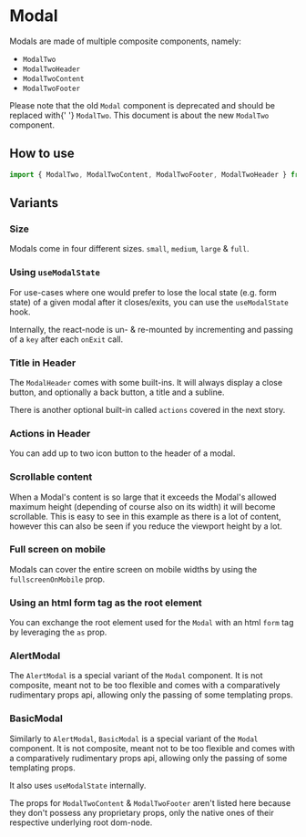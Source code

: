 

# Modal

Modals are made of multiple composite components, namely:

-   `ModalTwo`
-   `ModalTwoHeader`
-   `ModalTwoContent`
-   `ModalTwoFooter`

<Alert>
    Please note that the old <code>Modal</code> component is deprecated and should be replaced with{' '}
    <code>ModalTwo</code>. This document is about the new <code>ModalTwo</code> component.
</Alert>

## How to use

```javascript
import { ModalTwo, ModalTwoContent, ModalTwoFooter, ModalTwoHeader } from '@proton/components';
```

<Canvas withSource="open">
    <Story id="components-modal--example" />
</Canvas>

## Variants

### Size

Modals come in four different sizes. `small`, `medium`, `large` & `full`.

<Canvas>
    <Story id="components-modal--primary" />
</Canvas>

### Using `useModalState`

For use-cases where one would prefer to lose the local state (e.g. form state) of a given modal after it closes/exits, you can use the `useModalState` hook.

Internally, the react-node is un- & re-mounted by incrementing and passing of a `key` after each `onExit` call.

<Canvas>
    <Story id="components-modal--using-use-modal-state" />
</Canvas>

### Title in Header

The `ModalHeader` comes with some built-ins. It will always display a close button, and optionally a back button, a title and a subline.

There is another optional built-in called `actions` covered in the next story.

<Canvas>
    <Story id="components-modal--header" />
</Canvas>

### Actions in Header

You can add up to two icon button to the header of a modal.

<Canvas>
    <Story id="components-modal--header-actions" />
</Canvas>

### Scrollable content

When a Modal's content is so large that it exceeds the Modal's allowed maximum height (depending of course also on its width) it will become scrollable. This is easy to see in this example as there is a lot of content, however this can also be seen if you reduce the viewport height by a lot.

<Canvas>
    <Story id="components-modal--a-lot-of-content" />
</Canvas>

### Full screen on mobile

Modals can cover the entire screen on mobile widths by using the `fullscreenOnMobile` prop.

<Canvas>
    <Story id="components-modal--fullscreen-on-mobile" />
</Canvas>

### Using an html form tag as the root element

You can exchange the root element used for the `Modal` with an html `form` tag by leveraging the `as` prop.

<Canvas>
    <Story id="components-modal--with-form-root" />
</Canvas>

### AlertModal

The `AlertModal` is a special variant of the `Modal` component. It is not composite, meant not to be too flexible and comes with a comparatively rudimentary props api, allowing only the passing of some templating props.

<Canvas>
    <Story id="components-modal--alert" />
</Canvas>

<Canvas>
    <Story id="components-modal--alert-with-only-one-button" />
</Canvas>

### BasicModal

Similarly to `AlertModal`, `BasicModal` is a special variant of the `Modal` component. It is not composite, meant not to be too flexible and comes with a comparatively rudimentary props api, allowing only the passing of some templating props.

It also uses `useModalState` internally.

<Canvas>
    <Story id="components-modal--basic" />
</Canvas>

The props for `ModalTwoContent` & `ModalTwoFooter` aren't listed here because they don't possess any proprietary props, only the native ones of their respective underlying root dom-node.

<div class="hidden">
    <Primary />
</div>

<ArgsTable story={PRIMARY_STORY} />
